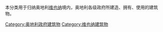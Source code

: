 本分类用于归纳奥地利[[维也纳|维也纳]]境内，奥地利各级政府所建造、拥有、使用的建筑物。

[[Category:奥地利政府建筑物|Category:奥地利政府建筑物]]
[[Category:维也纳建筑物|Category:维也纳建筑物]]